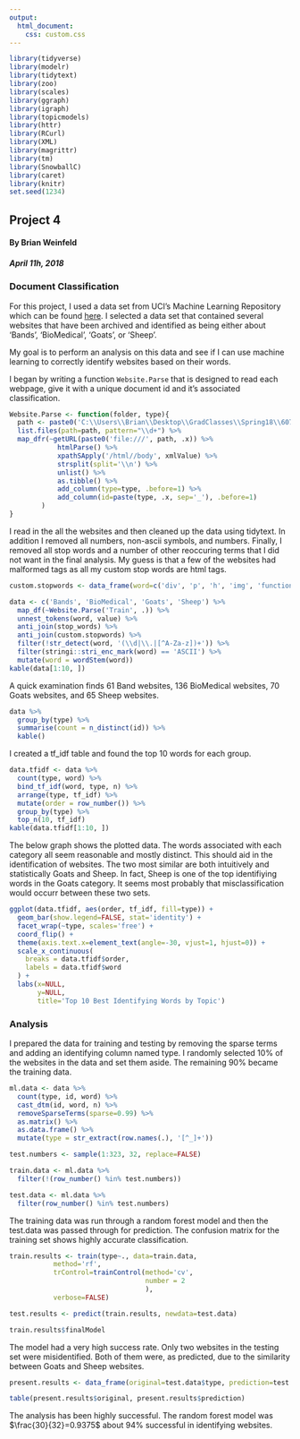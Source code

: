 ```yaml
---
output: 
  html_document:
    css: custom.css
---
```


```r
library(tidyverse)
library(modelr)
library(tidytext)
library(zoo)
library(scales)
library(ggraph)
library(igraph)
library(topicmodels)
library(httr)
library(RCurl)
library(XML)
library(magrittr)
library(tm)
library(SnowballC)
library(caret)
library(knitr)
set.seed(1234)
```

<div class='jumbotron'>
  <h2 class='display-3 text-uppercase'>Project 4</h2>
  <h4 class='right text-uppercase'>By Brian Weinfeld</h4>
  <div class='clearfix'></div>
  <h5 class='right text-uppercase'>April 11h, 2018</h5>
</div>

<div id='electricity' class='page-header text-uppercase'>
  <h3>Document Classification</h3>
</div>

<div class='well'>
For this project, I used a data set from UCI's Machine Learning Repository which can be found [here](http://archive.ics.uci.edu/ml/datasets.html?format=&task=&att=&area=&numAtt=&numIns=&type=text&sort=attup&view=list). I selected a data set that contained several websites that have been archived and identified as being either about 'Bands', 'BioMedical', 'Goats', or 'Sheep'.

My goal is to perform an analysis on this data and see if I can use machine learning to correctly identify websites based on their words.
</div>

<div class='well'>
I began by writing a function ```Website.Parse``` that is designed to read each webpage, give it with a unique document id and it's associated classification.
</div>

```r
Website.Parse <- function(folder, type){
  path <- paste0('C:\\Users\\Brian\\Desktop\\GradClasses\\Spring18\\607\\607project4\\', folder, '\\', type, '\\')
  list.files(path=path, pattern="\\d+") %>%
  map_dfr(~getURL(paste0('file:///', path, .x)) %>% 
            htmlParse() %>%
            xpathSApply('/html//body', xmlValue) %>%
            strsplit(split='\\n') %>%
            unlist() %>%
            as.tibble() %>%
            add_column(type=type, .before=1) %>%
            add_column(id=paste(type, .x, sep='_'), .before=1)
        )
}
```

<div class='well'>
I read in the all the websites and then cleaned up the data using tidytext. In addition I removed all numbers, non-ascii symbols, and numbers. Finally, I removed all stop words and a number of other reoccuring terms that I did not want in the final analysis. My guess is that a few of the websites had malformed tags as all my custom stop words are html tags.
</div>

```r
custom.stopwords <- data_frame(word=c('div', 'p', 'h', 'img', 'function'))

data <- c('Bands', 'BioMedical', 'Goats', 'Sheep') %>%
  map_df(~Website.Parse('Train', .)) %>%
  unnest_tokens(word, value) %>%
  anti_join(stop_words) %>%
  anti_join(custom.stopwords) %>%
  filter(!str_detect(word, '(\\d|\\.|[^A-Za-z])+')) %>%
  filter(stringi::stri_enc_mark(word) == 'ASCII') %>%
  mutate(word = wordStem(word)) 
kable(data[1:10, ])
```

<div class='well'>
A quick examination finds 61 Band websites, 136 BioMedical websites, 70 Goats websites, and 65 Sheep websites.
</div>

```r
data %>%
  group_by(type) %>%
  summarise(count = n_distinct(id)) %>%
  kable()
```

<div class='well'>
I created a tf_idf table and found the top 10 words for each group.
</div>

```r
data.tfidf <- data %>%
  count(type, word) %>%
  bind_tf_idf(word, type, n) %>%
  arrange(type, tf_idf) %>%
  mutate(order = row_number()) %>%
  group_by(type) %>%
  top_n(10, tf_idf)
kable(data.tfidf[1:10, ])
```

<div class='well'>
The below graph shows the plotted data. The words associated with each category all seem reasonable and mostly distinct. This should aid in the identification of websites. The two most similar are both intuitively and statistically Goats and Sheep. In fact, Sheep is one of the top identifiying words in the Goats category. It seems most probably that misclassification would occurr between these two sets.
</div>

```r
ggplot(data.tfidf, aes(order, tf_idf, fill=type)) +
  geom_bar(show.legend=FALSE, stat='identity') +
  facet_wrap(~type, scales='free') +
  coord_flip() +
  theme(axis.text.x=element_text(angle=-30, vjust=1, hjust=0)) +
  scale_x_continuous(
    breaks = data.tfidf$order,
    labels = data.tfidf$word
  ) +
  labs(x=NULL,
       y=NULL,
       title='Top 10 Best Identifying Words by Topic')
```

<div id='electricity' class='page-header text-uppercase'>
  <h3>Analysis</h3>
</div>

<div class='well'>
I prepared the data for training and testing by removing the sparse terms and adding an identifying column named type. I randomly selected 10% of the websites in the data and set them aside. The remaining 90% became the training data.
</div>

```r
ml.data <- data %>%
  count(type, id, word) %>%
  cast_dtm(id, word, n) %>%
  removeSparseTerms(sparse=0.99) %>%
  as.matrix() %>%
  as.data.frame() %>%
  mutate(type = str_extract(row.names(.), '[^_]+'))

test.numbers <- sample(1:323, 32, replace=FALSE)

train.data <- ml.data %>%
  filter(!(row_number() %in% test.numbers))

test.data <- ml.data %>%
  filter(row_number() %in% test.numbers)
```

<div class='well'>
The training data was run through a random forest model and then the test.data was passed through for prediction. The confusion matrix for the training set shows highly accurate classification.
</div>

```r
train.results <- train(type~., data=train.data,
           method='rf',
           trControl=trainControl(method='cv',
                                  number = 2
                                  ),
           verbose=FALSE)

test.results <- predict(train.results, newdata=test.data)

train.results$finalModel
```

<div class='well'>
The model had a very high success rate. Only two websites in the testing set were misidentified. Both of them were, as predicted, due to the similarity between Goats and Sheep websites.
</div>

```r
present.results <- data_frame(original=test.data$type, prediction=test.results)

table(present.results$original, present.results$prediction)
```

<div class='alert alert-success'>
The analysis has been highly successful. The random forest model was $\frac{30}{32}=0.9375$ about 94% successful in identifying websites.
</div>
